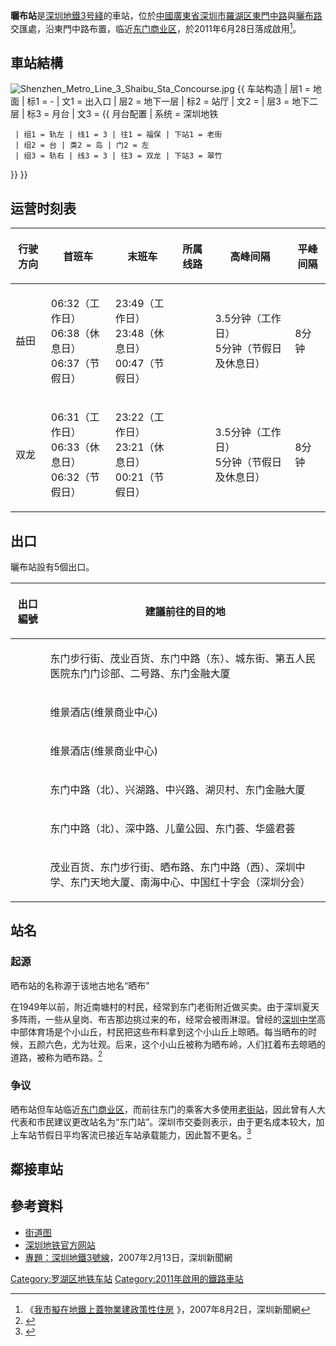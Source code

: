 {{noteTA
|G1=Transport
}}
{{Infobox station
|name=曬布
|eng_name=Shaibu
|engtrans=
|livery=Brown
|namecolour=#000000
|linecolour={{深圳地鐵色彩|3}}
|image=Shenzhen Metro Line 3 Shaibu Sta Platform.jpg 
|caption = 車站站台
|borough={{CHN}}[[廣東省|廣東省]][[深圳市|深圳市]][[羅湖区|羅湖区]]
|address=[[東門中路|東門中路]]與[[曬布路|曬布路]]交匯處
|coordinates={{coord|22|32|58|N|114|7|22|E|display=it|type:railwaystation}}
|map=[http://www.szmc.net/public/cms/public/upload/ad/siteimg/ck/0311_b.jpg 深圳地鐵網站]
|colour={{colorbox|Brown}} 棕色
|line={{深圳地鐵|3|sl}}
|hours=06:21－23:57
|opened=2011年6月28日
|services= {{Adjacent stations|system=Shenzhen Metro |line1=3|left1=翠竹|right1=老街|to-left1=雙龍|to-right1=福保}}
|structure=地下車站
|platformtype=[[島式月台|島式月台]]
|platform=2
|exits=4
|route_map = {{Routemap|inline=yes|legend=no|map=
\\\utSTRf!~MFADEg\utSTRg!~MFADEg\~~ ~~{{RoutemapRoute|Licon=U|{{站|翠竹}}}}
\\utSTR+BSl\utSTR+BSr!~num1r
\\\utSTR+BSl!~num2l\utSTR+BSr\~~'''B2'''
\\\utSTRf!~MFADEf\utSTRg!~MFADEf\~~ ~~{{RoutemapRoute|Licon=D|{{站|老街}}}}
}}}}

'''曬布站'''是[[深圳地鐵|深圳地鐵]][[深圳地鐵3号綫|3号綫]]的車站，位於[[中華人民共和國|中國]][[廣東省|廣東省]][[深圳市|深圳市]][[羅湖区|羅湖区]][[東門中路|東門中路]]與[[曬布路|曬布路]]交匯處，沿東門中路布置，临近[[东门商业区|东门商业区]]，於2011年6月28日落成啟用<ref>《[http://www.sz.gov.cn/szyw/200708/t20070802_223172.htm 我市擬在地鐵上蓋物業建政策性住房] {{webarchive|url=https://web.archive.org/web/20080127114206/http://www.sz.gov.cn/szyw/200708/t20070802_223172.htm |date=2008-01-27 }}》，2007年8月2日，深圳新聞網</ref>。

==車站結構==
[[File:Shenzhen_Metro_Line_3_Shaibu_Sta_Concourse.jpg|thumb]]
{{ 车站构造
| 层1 = 地面 | 标1 = -
| 文1 = 出入口
| 层2 = 地下一层 | 标2 = 站厅
| 文2 = {{spml|售票机}}
| 层3 = 地下二层 | 标3 = 月台
| 文3 = {{ 月台配置 | 系统 = 深圳地铁
  | 组1 = 轨左 | 线1 = 3 | 往1 = 福保 | 下站1 = 老街
  | 组2 = 台 | 类2 = 岛 | 门2 = 左
  | 组3 = 轨右 | 线3 = 3 | 往3 = 双龙 | 下站3 = 翠竹
}}
}}

==运营时刻表==
{| class="wikitable"
|-
! 行驶方向 !! 首班车 !! 末班车 !! 所属线路 !! 高峰间隔 !! 平峰间隔
|-
|益田 || 06:32（工作日）<br>06:38（休息日）<br>06:37（节假日） || 23:49（工作日）<br>23:48（休息日）<br>00:47（节假日） || {{深圳地鐵|3|c}}|| 3.5分钟（工作日）<br>5分钟（节假日及休息日） || 8分钟
|-
|双龙 || 06:31（工作日）<br>06:33（休息日）<br>06:32（节假日）  || 23:22（工作日）<br>23:21（休息日）<br>00:21（节假日） || {{深圳地鐵|3|c}} || 3.5分钟（工作日）<br>5分钟（节假日及休息日） || 8分钟
|}

==出口==
曬布站設有5個出口。
<!--車站出口列表的內容經己按車站指示牌排列，請勿擅自加入非指示牌的內容-->
{| class="wikitable"
! 出口編號 !! 建議前往的目的地
|-
| {{港鐵出口|A|1|}} || 东门步行街、茂业百货、东门中路（东）、城东街、第五人民医院东门门诊部、二号路、东门金融大厦
|-
| {{港鐵出口|A|2|}} || 维景酒店(维景商业中心)
|-
| {{港鐵出口|A}} || 维景酒店(维景商业中心)
|-
| {{港鐵出口|B}} || 东门中路（北）、兴湖路、中兴路、湖贝村、东门金融大厦
|-
| {{港鐵出口|C|}} || 东门中路（北）、深中路、儿童公园、东门荟、华盛君荟
|-
| {{港鐵出口|D|1|}} || 茂业百货、东门步行街、晒布路、东门中路（西）、深圳中学、东门天地大厦、南海中心、中国红十字会（深圳分会）
|}

==站名==
=== 起源 ===
晒布站的名称源于该地古地名“晒布”

在1949年以前，附近南塘村的村民，经常到东门老街附近做买卖。由于深圳夏天多阵雨，一些从皇岗、布吉那边挑过来的布，经常会被雨淋湿。曾经的[[深圳中学|深圳中学]]高中部体育场是个小山丘，村民把这些布料拿到这个小山丘上晾晒。每当晒布的时候，五颜六色，尤为壮观。后来，这个小山丘被称为晒布岭，人们扛着布去晾晒的道路，被称为晒布路。<ref>{{Cite web|title=竹子林真的有竹子吗？关于深圳有趣的地名，你知道多少？|url=https://baijiahao.baidu.com/s?id=1621551521803875502&wfr=spider&for=pc|accessdate=2021-04-23|work=baijiahao.baidu.com|archive-date=2021-04-23|archive-url=https://web.archive.org/web/20210423085125/https://baijiahao.baidu.com/s?id=1621551521803875502&wfr=spider&for=pc|dead-url=no}}</ref>
=== 争议 ===
晒布站但车站临近[[东门商业区|东门商业区]]，而前往东门的乘客大多使用[[老街站|老街站]]，因此曾有人大代表和市民建议更改站名为“东门站”。深圳市交委则表示，由于更名成本较大，加上车站节假日平均客流已接近车站承载能力，因此暂不更名。<ref>{{cite news |url=http://news.sina.com.cn/o/2015-11-12/doc-ifxkrwks3787167.shtml |title=“晒布站”暂不更名为“东门站” |author=深圳都市报 |publisher=[[新浪|新浪]] |date=2015-11-12 |accessdate=2017-07-06 |archive-date=2019-08-10 |archive-url=https://web.archive.org/web/20190810200149/http://news.sina.com.cn/o/2015-11-12/doc-ifxkrwks3787167.shtml |dead-url=no }}</ref>


==鄰接車站==
{{深圳地鐵3號線車站}}

==參考資料==
{{reflist}}
*[https://web.archive.org/web/20160306030255/http://www.szmc.net/public/cms/public/upload/ad/siteimg/ck/0311_b.jpg 街道图]
*[http://www.szmc.net/page/service/service.html?code=2103&site=0329&newsSearchToken=cc07aa14-3e73-475b-9d81-036bf93f1112 深圳地铁官方网站] {{Wayback|url=http://www.szmc.net/page/service/service.html?code=2103&site=0329&newsSearchToken=cc07aa14-3e73-475b-9d81-036bf93f1112 |date=20190811134928 }}
*[https://web.archive.org/web/20170110031100/http://www.sznews.com/zhuanti/content/2007-02/13/content_871294.htm 專題：深圳地鐵3號線]，2007年2月13日，深圳新聞網

{{深圳地鐵車站列表|SZM}}

[[Category:罗湖区地铁车站|Category:罗湖区地铁车站]]
[[Category:2011年啟用的鐵路車站|Category:2011年啟用的鐵路車站]]